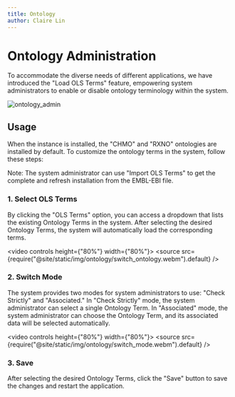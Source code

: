 ```yaml
---
title: Ontology
author: Claire Lin
---
```


# Ontology Administration

To accommodate the diverse needs of different applications, we have introduced the "Load OLS Terms" feature, empowering system administrators to enable or disable ontology terminology within the system.

![ontology_admin](/img/ontology/ontology_admin.png)

## Usage

When the instance is installed, the "CHMO" and "RXNO" ontologies are installed by default. To customize the ontology terms in the system, follow these steps:

Note: The system administrator can use "Import OLS Terms" to get the complete and refresh installation from the EMBL-EBI file.

### 1. Select OLS Terms

By clicking the "OLS Terms" option, you can access a dropdown that lists the existing Ontology Terms in the system. After selecting the desired Ontology Terms, the system will automatically load the corresponding terms.

<video controls height={"80%"} width={"80%"}>
  <source
    src={require("@site/static/img/ontology/switch_ontology.webm").default}
  />
</video>

### 2. Switch Mode

The system provides two modes for system administrators to use: "Check Strictly" and "Associated." In "Check Strictly" mode, the system administrator can select a single Ontology Term. In "Associated" mode, the system administrator can choose the Ontology Term, and its associated data will be selected automatically.


<video controls height={"80%"} width={"80%"}>
  <source
    src={require("@site/static/img/ontology/switch_mode.webm").default}
  />
</video>

### 3. Save

After selecting the desired Ontology Terms, click the "Save" button to save the changes and restart the application.
